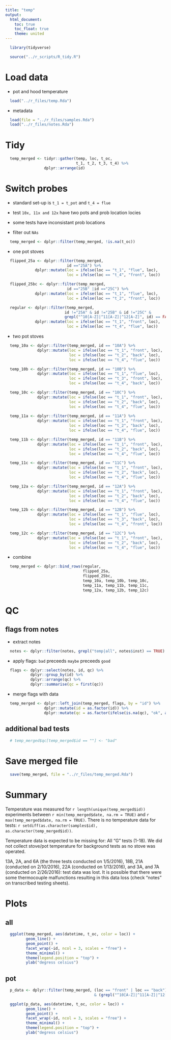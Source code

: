 ```yaml
---
title: "temp"
output:
  html_document:
    toc: true
    toc_float: true
    theme: united
---
```


```r
  library(tidyverse)
```

```r
  source("../r_scripts/R_tidy.R")
```

# Load data

* pot and hood temperature

```r
  load("../r_files/temp.Rda")
```

* metadata

```r
  load(file = "../r_files/samples.Rda")
  load("../r_files/notes.Rda")
```

# Tidy

```r
  temp_merged <- tidyr::gather(temp, loc, t_oc,
                               t_1, t_2, t_3, t_4) %>%
                 dplyr::arrange(id)
```

# Switch probes

* standard set-up is `t_1 = t_pot` and `t_4 = flue`
* test `10x, 11x and 12x` have two pots and prob location locies
* some tests have inconsistant prob locations

* filter out `NAs`

```r
  temp_merged <- dplyr::filter(temp_merged, !is.na(t_oc))
```

* one pot stoves

```r
  flipped_25a <- dplyr::filter(temp_merged,
                           id =="25A") %>%
             dplyr::mutate(loc = ifelse(loc == "t_1", "flue", loc),
                           loc = ifelse(loc == "t_4", "front", loc))

  flipped_25bc <- dplyr::filter(temp_merged,
                           id =="25B" |id =="25C") %>%
             dplyr::mutate(loc = ifelse(loc == "t_1", "flue", loc),
                           loc = ifelse(loc == "t_2", "front", loc))

  regular <- dplyr::filter(temp_merged,
                          id !="25A" & id !="25B" & id !="25C" &
                          grepl("^10[A-Z]|^11[A-Z]|^12[A-Z]", id) == FALSE) %>%
             dplyr::mutate(loc = ifelse(loc == "t_1", "front", loc),
                           loc = ifelse(loc == "t_4", "flue", loc))

```

* two pot stoves

```r
  temp_10a <- dplyr::filter(temp_merged, id == "10A") %>%
              dplyr::mutate(loc = ifelse(loc == "t_1", "front", loc),
                            loc = ifelse(loc == "t_2", "back", loc),
                            loc = ifelse(loc == "t_4", "flue", loc))

  temp_10b <- dplyr::filter(temp_merged, id == "10B") %>%
              dplyr::mutate(loc = ifelse(loc == "t_1", "flue", loc),
                            loc = ifelse(loc == "t_3", "front", loc),
                            loc = ifelse(loc == "t_4", "back", loc))

  temp_10c <- dplyr::filter(temp_merged, id == "10C") %>%
              dplyr::mutate(loc = ifelse(loc == "t_1", "front", loc),
                            loc = ifelse(loc == "t_2", "back", loc),
                            loc = ifelse(loc == "t_4", "flue", loc))
  
  temp_11a <- dplyr::filter(temp_merged, id == "11A") %>%
              dplyr::mutate(loc = ifelse(loc == "t_1", "front", loc),
                            loc = ifelse(loc == "t_2", "back", loc),
                            loc = ifelse(loc == "t_4", "flue", loc))

  temp_11b <- dplyr::filter(temp_merged, id == "11B") %>%
              dplyr::mutate(loc = ifelse(loc == "t_1", "front", loc),
                            loc = ifelse(loc == "t_2", "back", loc),
                            loc = ifelse(loc == "t_4", "flue", loc))

  temp_11c <- dplyr::filter(temp_merged, id == "11C") %>%
              dplyr::mutate(loc = ifelse(loc == "t_1", "front", loc),
                            loc = ifelse(loc == "t_2", "back", loc),
                            loc = ifelse(loc == "t_4", "flue", loc))

  temp_12a <- dplyr::filter(temp_merged, id == "12A") %>%
              dplyr::mutate(loc = ifelse(loc == "t_1", "front", loc),
                            loc = ifelse(loc == "t_2", "back", loc),
                            loc = ifelse(loc == "t_4", "flue", loc))

  temp_12b <- dplyr::filter(temp_merged, id == "12B") %>%
              dplyr::mutate(loc = ifelse(loc == "t_1", "flue", loc),
                            loc = ifelse(loc == "t_3", "back", loc),
                            loc = ifelse(loc == "t_4", "front", loc))

  temp_12c <- dplyr::filter(temp_merged, id == "12C") %>%
              dplyr::mutate(loc = ifelse(loc == "t_1", "front", loc),
                            loc = ifelse(loc == "t_2", "back", loc),
                            loc = ifelse(loc == "t_4", "flue", loc))
```

* combine

```r
  temp_merged <- dplyr::bind_rows(regular,
                                  flipped_25a,
                                  flipped_25bc,
                                  temp_10a, temp_10b, temp_10c,
                                  temp_11a, temp_11b, temp_11c,
                                  temp_12a, temp_12b, temp_12c)

```

# QC

## flags from notes

* extract notes

```r
  notes <- dplyr::filter(notes, grepl("temp|all", notes$inst) == TRUE)
```

* apply flags: `bad` preceeds `maybe` preceeds `good`

```r
  flags <- dplyr::select(notes, id, qc) %>%
           dplyr::group_by(id) %>%
           dplyr::arrange(qc) %>%
           dplyr::summarise(qc = first(qc))
```

* merge flags with data

```r
  temp_merged <- dplyr::left_join(temp_merged, flags, by = "id") %>%
                 dplyr::mutate(id = as.factor(id)) %>%
                 dplyr::mutate(qc = as.factor(ifelse(is.na(qc), "ok", as.character(qc))))
```

## additional bad tests

```r
  # temp_merged$qc[temp_merged$id == ""] <- "bad"
```

# Save merged file

```r
  save(temp_merged, file = "../r_files/temp_merged.Rda")
```

# Summary

Temperature was measured for `r length(unique(temp_merged$id))` experiments between `r min(temp_merged$date, na.rm = TRUE)` and `r max(temp_merged$date, na.rm = TRUE)`. There is no temperature data for tests: `r setdiff(as.character(samples$id), as.character(temp_merged$id))`.

Temperature data is expected to be missing for: 
All "G" tests (1-18). We did not collect stove/pot temperature for background tests as no stove was operated.

13A, 2A, and 6A (the three tests conducted on 1/5/2016), 18B, 21A (conducted on 2/10/2016), 22A (conducted on 1/13/2016), and 3A, and 7A (conducted on 2/26/2016): test data was lost. It is possible that there were some thermocouple malfunctions resulting in this data loss (check "notes" on transcribed testing sheets).

# Plots

## all

```r
  ggplot(temp_merged, aes(datetime, t_oc, color = loc)) +
         geom_line() +
         geom_point() +
         facet_wrap(~id, ncol = 3, scales = "free") +
         theme_minimal() +
         theme(legend.position = "top") +
         ylab("degress celsius")
```

## pot

```r
  p_data <- dplyr::filter(temp_merged, (loc == "front" | loc == "back")
                                       & (grepl("^10[A-Z]|^11[A-Z]|^12[A-Z]", id)))

  ggplot(p_data, aes(datetime, t_oc, color = loc)) +
         geom_line() +
         geom_point() +
         facet_wrap(~id, ncol = 3, scales = "free") +
         theme_minimal() +
         theme(legend.position = "top") +
         ylab("degress celsius")
```